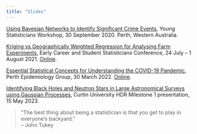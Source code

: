 ```yaml
---
title: "Slides"
---
```


[Using Bayesian Networks to Identify Significant Crime Events](/pdf/YSW2020.pdf), Young Statisticians Workshop, 30 September 2020. Perth, Western Australia.

[Kriging vs Geographically Weighted Regression for Analysing Farm Experiments](/pdf/ECSSC2021.pdf), Early Career and Student Statisticians Conference, 24 July -- 1 August 2021. [Online](https://youtu.be/FDilpvd5WZA).

[Essential Statistical Concepts for Understanding the COVID-19 Pandemic](/pdf/PEG_20220330.pdf), Perth Epidemiology Group, 30 March 2022. [Online](https://youtu.be/fOKG_4YWhO8).

[Identifying Black Holes and Neutron Stars in Large Astronomical Surveys using Gaussian Processes](/pdf/M1_20230515.pdf), Curtin University HDR Milestone 1 presentation, 15 May 2023.

> "The best thing about being a statistician is that you get to play in everyone's backyard."<br>
> -- John Tukey